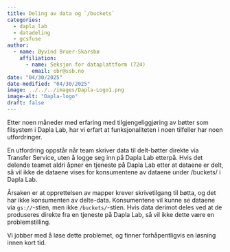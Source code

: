 ```yaml
---
title: Deling av data og `/buckets` 
categories:
  - dapla lab
  - datadeling
  - gcsfuse
author:
  - name: Øyvind Bruer-Skarsbø
    affiliation: 
      - name: Seksjon for dataplattform (724)
        email: obr@ssb.no
date: "04/30/2025"
date-modified: "04/30/2025"
image: ../../../images/Dapla-Logo1.png
image-alt: "Dapla-logo"
draft: false
---
```


Etter noen måneder med erfaring med tilgjengeliggjøring av bøtter som filsystem i Dapla Lab, har vi erfart at funksjonaliteten i noen tilfeller har noen utfordringer. 

En utfordring oppstår når team skriver data til delt-bøtter direkte via Transfer Service, uten å logge seg inn på Dapla Lab etterpå. Hvis det delende teamet aldri åpner en tjeneste på Dapla Lab etter at dataene er delt, så vil ikke de dataene vises for konsumentene av dataene under /buckets/ i Dapla Lab. 

Årsaken er at opprettelsen av mapper krever skrivetilgang til bøtta, og det har ikke konsumenten av delte-data. Konsumentene vil kunne se dataene via `gs://`-stien, men ikke `/buckets/`-stien. Hvis data derimot deles ved at de produseres direkte fra en tjeneste på Dapla Lab, så vil ikke dette være en problemstilling. 

Vi jobber med å løse dette problemet, og finner forhåpentligvis en løsning innen kort tid. 
